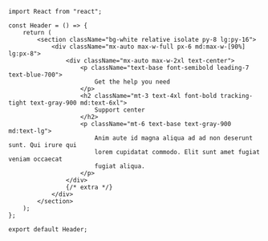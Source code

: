 ```tsx
import React from "react";

const Header = () => {
    return (
        <section className="bg-white relative isolate py-8 lg:py-16">
            <div className="mx-auto max-w-full px-6 md:max-w-[90%] lg:px-8">
                <div className="mx-auto max-w-2xl text-center">
                    <p className="text-base font-semibold leading-7 text-blue-700">
                        Get the help you need
                    </p>
                    <h2 className="mt-3 text-4xl font-bold tracking-tight text-gray-900 md:text-6xl">
                        Support center
                    </h2>
                    <p className="mt-6 text-base text-gray-900 md:text-lg">
                        Anim aute id magna aliqua ad ad non deserunt sunt. Qui irure qui
                        lorem cupidatat commodo. Elit sunt amet fugiat veniam occaecat
                        fugiat aliqua.
                    </p>
                </div>
                {/* extra */}
            </div>
        </section>
    );
};

export default Header;
```